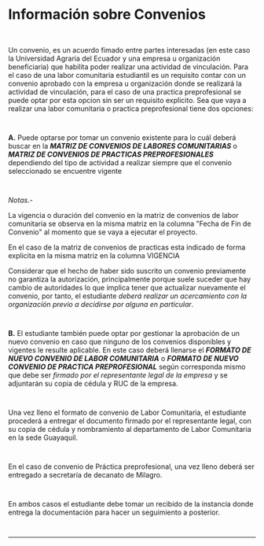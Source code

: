# Información sobre Convenios
~~~
 
~~~
Un convenio, es un acuerdo fimado entre partes interesadas (en este caso la Universidad Agraria del Ecuador y una empresa u organización beneficiaria) que habilita poder realizar una actividad de vinculación. Para el caso de una labor comunitaria estudiantil es un requisito contar con un convenio aprobado con la empresa u organización donde se realizará la actividad de vinculación, para el caso de una practica preprofesional se puede optar por esta opcion sin ser un requisito explicito. Sea que vaya a realizar una labor comunitaria o practica preprofesional tiene dos opciones:
~~~
 
~~~
**A.** Puede optarse por tomar un convenio existente para lo cuál deberá buscar en la ***MATRIZ DE CONVENIOS DE LABORES COMUNITARIAS*** o  ***MATRIZ DE CONVENIOS DE PRACTICAS PREPROFESIONALES*** dependiendo del tipo de actividad a realizar siempre que el convenio seleccionado se encuentre vigente 
~~~
 
~~~
*Notas.-* 

La vigencia o duración del convenio en la matriz de convenios de labor comunitaria se observa en la misma matriz en la columna "Fecha de Fin de Convenio" al momento que se vaya a ejecutar el proyecto. 

En el caso de la matriz de convenios de practicas esta indicado de forma explicita en la misma matriz en la columna VIGENCIA

Considerar que el hecho de haber sido suscrito un convenio previamente no garantiza la autorización, principalmente porque suele suceder que hay cambio de autoridades lo que implica tener que actualizar nuevamente el convenio, por tanto, el estudiante *deberá realizar un acercamiento con la organización previo a decidirse por alguna en particular*.
~~~
 
~~~
**B.** El estudiante también puede optar por gestionar la aprobación de un nuevo convenio en caso que ninguno de los convenios disponibles y vigentes le resulte aplicable. En este caso deberá llenarse el ***FORMATO DE NUEVO CONVENIO DE LABOR COMUNITARIA*** o ***FORMATO DE NUEVO CONVENIO DE PRACTICA PREPROFESIONAL*** según corresponda mismo que debe ser *firmado por el representante legal de la empresa* y se adjuntarán su copia de cédula y RUC de la empresa.
~~~
 
~~~
Una vez lleno el formato de convenio de Labor Comunitaria, el estudiante procederá a entregar el documento firmado por el representante legal, con su copia de cédula y nombramiento al departamento de Labor Comunitaria en la sede Guayaquil.
~~~
 
~~~
En el caso de convenio de Práctica preprofesional, una vez lleno deberá ser entregado a secretaría de decanato de Milagro.
~~~
 
~~~
En ambos casos el estudiante debe tomar un recibido de la instancia donde entrega la documentación para hacer un seguimiento a posterior.
~~~
 
~~~
---
